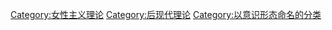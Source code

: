 [[Category:女性主义理论|Category:女性主义理论]]
[[Category:后现代理论|Category:后现代理论]]
[[Category:以意识形态命名的分类|Category:以意识形态命名的分类]]